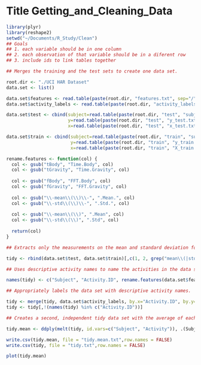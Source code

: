 Title Getting_and_Cleaning_Data
========================================================

```r
library(plyr)
library(reshape2)
setwd("~/Documents/R_Study/Clean")
## Goals
## 1. each variable should be in one column
## 2. each observation of that variable should be in a diferent row
## 3. include ids to link tables together

## Merges the training and the test sets to create one data set.

root.dir <- "./UCI HAR Dataset"
data.set <- list()

data.set$features <- read.table(paste(root.dir, "features.txt", sep="/"), col.names=c('id', 'name'), stringsAsFactors=FALSE)
data.set$activity_labels <- read.table(paste(root.dir, "activity_labels.txt", sep="/"), col.names=c('id', 'Activity'))

data.set$test <- cbind(subject=read.table(paste(root.dir, "test", "subject_test.txt", sep="/"), col.names="Subject"),
                       y=read.table(paste(root.dir, "test", "y_test.txt", sep="/"), col.names="Activity.ID"),
                       x=read.table(paste(root.dir, "test", "x_test.txt", sep="/")))

data.set$train <- cbind(subject=read.table(paste(root.dir, "train", "subject_train.txt", sep="/"), col.names="Subject"),
                        y=read.table(paste(root.dir, "train", "y_train.txt", sep="/"), col.names="Activity.ID"),
                        x=read.table(paste(root.dir, "train", "X_train.txt", sep="/")))

rename.features <- function(col) {
  col <- gsub("tBody", "Time.Body", col)
  col <- gsub("tGravity", "Time.Gravity", col)
  
  col <- gsub("fBody", "FFT.Body", col)
  col <- gsub("fGravity", "FFT.Gravity", col)
  
  col <- gsub("\\-mean\\(\\)\\-", ".Mean.", col)
  col <- gsub("\\-std\\(\\)\\-", ".Std.", col)
  
  col <- gsub("\\-mean\\(\\)", ".Mean", col)
  col <- gsub("\\-std\\(\\)", ".Std", col)
  
  return(col)
}

## Extracts only the measurements on the mean and standard deviation for each measurement.

tidy <- rbind(data.set$test, data.set$train)[,c(1, 2, grep("mean\\(|std\\(", data.set$features$name) + 2)]

## Uses descriptive activity names to name the activities in the data set

names(tidy) <- c("Subject", "Activity.ID", rename.features(data.set$features$name[grep("mean\\(|std\\(", data.set$features$name)]))

## Appropriately labels the data set with descriptive activity names.

tidy <- merge(tidy, data.set$activity_labels, by.x="Activity.ID", by.y="id")
tidy <- tidy[,!(names(tidy) %in% c("Activity.ID"))]

## Creates a second, independent tidy data set with the average of each variable for each activity and each subject.

tidy.mean <- ddply(melt(tidy, id.vars=c("Subject", "Activity")), .(Subject, Activity), summarise, MeanSamples=mean(value))

write.csv(tidy.mean, file = "tidy.mean.txt",row.names = FALSE)
write.csv(tidy, file = "tidy.txt",row.names = FALSE)

plot(tidy.mean)
```

